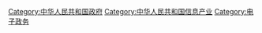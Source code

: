 [[Category:中华人民共和国政府|Category:中华人民共和国政府]]
[[Category:中华人民共和国信息产业|Category:中华人民共和国信息产业]]
[[Category:电子政务|Category:电子政务]]